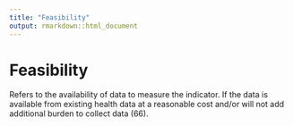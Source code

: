 ```yaml
---
title: "Feasibility"
output: rmarkdown::html_document
---
```


# Feasibility

Refers to the availability of data to  measure the  indicator. If the data is  available from existing health data at  a reasonable cost  and/or will not add  additional burden to collect data  (66).
